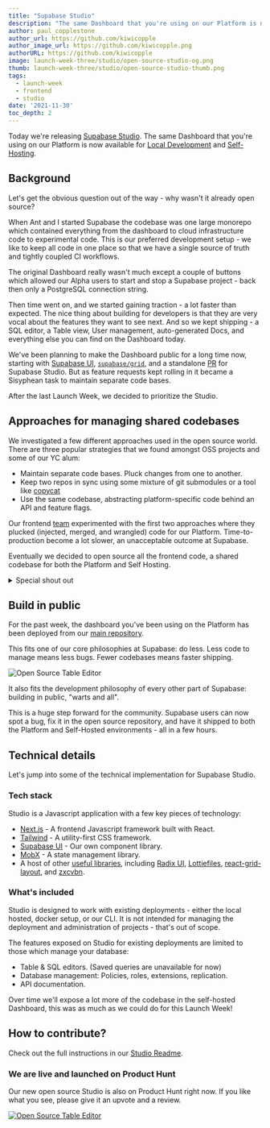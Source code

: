 ```yaml
---
title: "Supabase Studio"
description: "The same Dashboard that you're using on our Platform is now available for local development and Self-Hosting."
author: paul_copplestone
author_url: https://github.com/kiwicopple
author_image_url: https://github.com/kiwicopple.png
authorURL: https://github.com/kiwicopple
image: launch-week-three/studio/open-source-studio-og.png
thumb: launch-week-three/studio/open-source-studio-thumb.png
tags:
  - launch-week
  - frontend
  - studio
date: '2021-11-30'
toc_depth: 2
---
```


Today we're releasing [Supabase Studio](https://github.com/supabase/supabase/tree/master/studio). 
The same Dashboard that you're using on our Platform is now available for [Local Development](https://supabase.com/docs/guides/local-development) 
and [Self-Hosting](https://supabase.com/docs/guides/hosting/overview).

## Background

Let's get the obvious question out of the way - why wasn't it already open source?

When Ant and I started Supabase the codebase was one large monorepo which contained everything from the dashboard to cloud infrastructure code to experimental code. 
This is our preferred development setup - we like to keep all code in one place so that we have a single source of truth and tightly coupled CI workflows.

The original Dashboard really wasn't much except a couple of buttons which allowed our Alpha users to start and stop a Supabase project - back then only a PostgreSQL connection string.

Then time went on, and we started gaining traction - a lot faster than expected. 
The nice thing about building for developers is that they are very vocal about the features they want to see next. 
And so we kept shipping - a SQL editor, a Table view, User management, auto-generated Docs, and everything else you can find on the Dashboard today.

We've been planning to make the Dashboard public for a long time now, starting with [Supabase UI](http://ui.supabase.com/), 
[`supabase/grid`](https://github.com/supabase/grid), and a standalone [PR](https://github.com/supabase/supabase/pull/2281) for Supabase Studio. 
But as feature requests kept rolling in it became a Sisyphean task to maintain separate code bases. 

After the last Launch Week, we decided to prioritize the Studio.

## Approaches for managing shared codebases

We investigated a few different approaches used in the open source world. There are three popular strategies that we found amongst OSS projects and some of our YC alum:

- Maintain separate code bases. Pluck changes from one to another.
- Keep two repos in sync using some mixture of git submodules or a tool like [copycat](https://github.com/atomix/copycat)
- Use the same codebase, abstracting platform-specific code behind an API and feature flags.

Our frontend [team](https://github.com/orgs/supabase/teams/frontend/members) experimented with the first two approaches where they plucked (injected, merged, and wrangled) code for our Platform. 
Time-to-production become a lot slower, an unacceptable outcome at Supabase. 

Eventually we decided to open source all the frontend code, a shared codebase for both the Platform and Self Hosting. 

<details>
<summary>
<a>Special shout out</a>
</summary>
Sentry do a fantastic job of <a href="https://develop.sentry.dev/sentry-vs-getsentry/">documenting their strategy</a> for managing a shared codebase and served as a great model for Supabase. 
</details>
    

## Build in public

For the past week, the dashboard you've been using on the Platform has been deployed from our [main repository](https://github.com/supabase/supabase/tree/master/studio). 

This fits one of our core philosophies at Supabase: do less. Less code to manage means less bugs. Fewer codebases means faster shipping.

![Open Source Table Editor](/images/blog/launch-week-three/studio/open-source-studio-table-editor.png)

It also fits the development philosophy of every other part of Supabase: building in public, "warts and all".

This is a huge step forward for the community. Supabase users can now spot a bug, fix it in the open source repository, 
and have it shipped to both the Platform and Self-Hosted environments - all in a few hours.

## Technical details

Let's jump into some of the technical implementation for Supabase Studio.

### Tech stack

Studio is a Javascript application with a few key pieces of technology:

- [Next.js](https://nextjs.org/) - A frontend Javascript framework built with React.
- [Tailwind](https://tailwindcss.com/) - A utility-first CSS framework.
- [Supabase UI](https://ui.supabase.com/) - Our own component library. 
- [MobX](https://www.mobxjs.com/) - A state management library.
- A host of other [useful libraries](https://github.com/supabase/supabase/blob/master/studio/package.json), including [Radix UI](https://www.radix-ui.com), [Lottiefiles](https://lottiefiles.com/), [react-grid-layout](https://github.com/react-grid-layout/react-grid-layout), and [zxcvbn](https://github.com/dropbox/zxcvbn).

### What's included

Studio is designed to work with existing deployments - either the local hosted, docker setup, or our CLI. 
It is not intended for managing the deployment and administration of projects - that's out of scope. 

The features exposed on Studio for existing deployments are limited to those which manage your database: 

- Table & SQL editors. (Saved queries are unavailable for now)
- Database management: Policies, roles, extensions, replication.
- API documentation.

Over time we'll expose a lot more of the codebase in the self-hosted Dashboard, this was as much as we could do for this Launch Week!

## How to contribute?

Check out the full instructions in our [Studio Readme](https://github.com/supabase/supabase/tree/master/studio).

### We are live and launched on Product Hunt

Our new open source Studio is also on Product Hunt right now. If you like what you see, please give it an upvote and a review.

[![Open Source Table Editor](https://api.producthunt.com/widgets/embed-image/v1/featured.svg?post_id=321226&theme=light)](https://www.producthunt.com/posts/open-source-postgresql-studio?utm_source=badge-featured&utm_medium=badge&utm_souce=badge-open-source-postgresql-studio)

